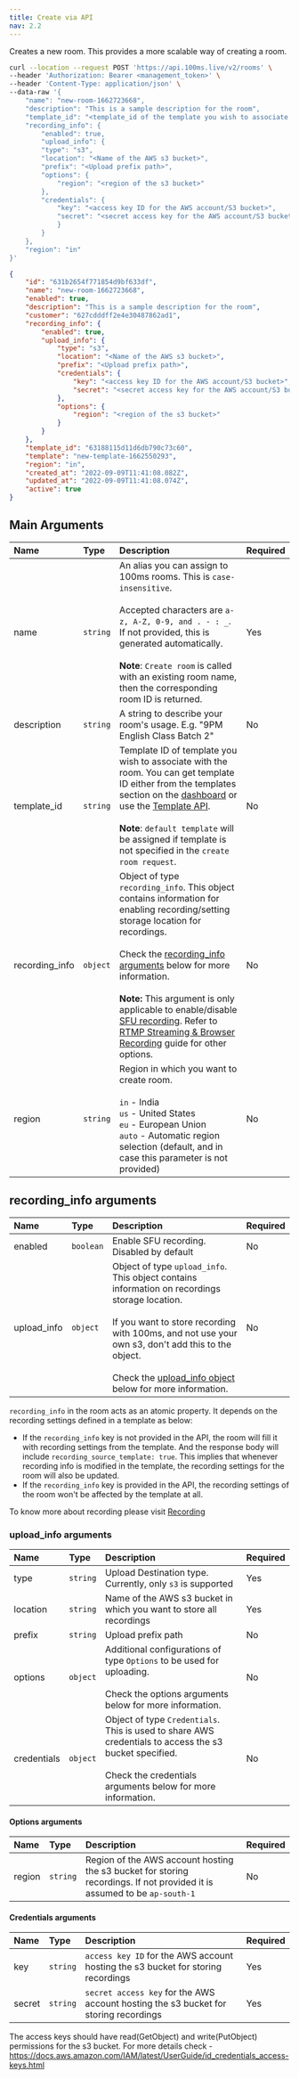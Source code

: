 ```yaml
---
title: Create via API
nav: 2.2
---
```


Creates a new room. This provides a more scalable way of creating a room.

<PostRequest title="https://api.100ms.live/v2/rooms" />
<Request id="req-comp-0">

```bash
curl --location --request POST 'https://api.100ms.live/v2/rooms' \
--header 'Authorization: Bearer <management_token>' \
--header 'Content-Type: application/json' \
--data-raw '{
    "name": "new-room-1662723668",
    "description": "This is a sample description for the room",
    "template_id": "<template_id of the template you wish to associate with the room>",
    "recording_info": {
        "enabled": true,
        "upload_info": {
        "type": "s3",
        "location": "<Name of the AWS s3 bucket>",
        "prefix": "<Upload prefix path>",
        "options": {
            "region": "<region of the s3 bucket>"
        },
        "credentials": {
            "key": "<access key ID for the AWS account/S3 bucket>",
            "secret": "<secret access key for the AWS account/S3 bucket>"
            }
        }
    },
    "region": "in"
}'
```

</Request>
<ResponseBox id="resp-0" status="200 OK">

```json
{
    "id": "631b2654f771854d9bf633df",
    "name": "new-room-1662723668",
    "enabled": true,
    "description": "This is a sample description for the room",
    "customer": "627cdddff2e4e30487862ad1",
    "recording_info": {
        "enabled": true,
        "upload_info": {
            "type": "s3",
            "location": "<Name of the AWS s3 bucket>",
            "prefix": "<Upload prefix path>",
            "credentials": {
                "key": "<access key ID for the AWS account/S3 bucket>",
                "secret": "<secret access key for the AWS account/S3 bucket>"
            },
            "options": {
                "region": "<region of the s3 bucket>"
            }
        }
    },
    "template_id": "63188115d11d6db790c73c60",
    "template": "new-template-1662550293",
    "region": "in",
    "created_at": "2022-09-09T11:41:08.082Z",
    "updated_at": "2022-09-09T11:41:08.074Z",
    "active": true
}
```

</ResponseBox>


## Main Arguments

| Name                 | Type     | Description                                                                                                                                                                                                                                                                                                                                                                                                                                                                                              | Required |
| :------------------- | :------- | :------------------------------------------------------------------------------------------------------------------------------------------------------------------------------------------------------------------------------------------------------------------------------------------------------------------------------------------------------------------------------------------------------------------------------------------------------------------------------------------------------- | :------- |
| name <br/>           | `string` | An alias you can assign to 100ms rooms. This is `case-insensitive`. <br/><br/>Accepted characters are `a-z, A-Z, 0-9, and . - : _`. If not provided, this is generated automatically. <br/><br/>**Note**: `Create room` is called with an existing room name, then the corresponding room ID is returned.                                                                                                                                                                                                | Yes      |
| description <br/>    | `string` | A string to describe your room's usage. E.g. "9PM English Class Batch 2"                                                                                                                                                                                                                                                                                                                                                                                                                                 | No       |
| template_id <br/>    | `string` | Template ID of template you wish to associate with the room. You can get template ID either from the templates section on the [dashboard](https://dashboard.100ms.live/dashboard) or use the [Template API](../policy/retrieve-a-template). <br/><br/>**Note**: `default template` will be assigned if template is not specified in the `create room request`.                                                                                                                                           | No       |
| recording_info <br/> | `object` | Object of type `recording_info`. This object contains information for enabling recording/setting storage location for recordings. <br/><br/>Check the [recording_info arguments](#recording-info) below for more information. <br/><br/> **Note:** This argument is only applicable to enable/disable [SFU recording](/server-side/v2/destinations/recording). Refer to [RTMP Streaming & Browser Recording](/server-side/v2/destinations/rtmp-streaming-and-browser-recording) guide for other options. | No       |
| region <br/>         | `string` | Region in which you want to create room. <br/><br/> `in` - India <br/> `us` - United States <br/> `eu` - European Union <br/> `auto` - Automatic region selection (default, and in case this parameter is not provided)                                                                                                                                                                                                                                                                                  | No       |

## recording_info arguments

| Name        | Type      | Description                                                                                                                                                                                                                                                                                   | Required |
| :---------- | :-------- | :-------------------------------------------------------------------------------------------------------------------------------------------------------------------------------------------------------------------------------------------------------------------------------------------- | :------- |
| enabled     | `boolean` | Enable SFU recording. Disabled by default                                                                                                                                                                                                                                                     | No       |
| upload_info | `object`  | Object of type `upload_info`. This object contains information on recordings storage location. <br/><br/>If you want to store recording with 100ms, and not use your own s3, don't add this to the object. <br/><br/>Check the [upload_info object](#upload-info) below for more information. | No       |

`recording_info` in the room acts as an atomic property. It depends on the recording settings defined in a template as below:

-   If the `recording_info` key is not provided in the API, the room will fill it with recording settings from the template. And the response body will include `recording_source_template: true`. This implies that whenever recording info is modified in the template, the recording settings for the room will also be updated.
-   If the `recording_info` key is provided in the API, the recording settings of the room won't be affected by the template at all.

To know more about recording please visit [Recording](./recording)

### upload_info arguments

| Name        | Type     | Description                                                                                                                                                                  | Required |
| :---------- | :------- | :--------------------------------------------------------------------------------------------------------------------------------------------------------------------------- | :------- |
| type        | `string` | Upload Destination type. Currently, only `s3` is supported                                                                                                                   | Yes      |
| location    | `string` | Name of the AWS s3 bucket in which you want to store all recordings                                                                                                          | Yes      |
| prefix      | `string` | Upload prefix path                                                                                                                                                           | No       |
| options     | `object` | Additional configurations of type `Options` to be used for uploading. <br/><br/>Check the options arguments below for more information.                                      | No       |
| credentials | `object` | Object of type `Credentials`. This is used to share AWS credentials to access the s3 bucket specified. <br/><br/>Check the credentials arguments below for more information. | No       |

#### Options arguments

| Name   | Type     | Description                                                                                                              | Required |
| :----- | :------- | :----------------------------------------------------------------------------------------------------------------------- | :------- |
| region | `string` | Region of the AWS account hosting the s3 bucket for storing recordings. If not provided it is assumed to be `ap-south-1` | No       |

#### Credentials arguments

| Name   | Type     | Description                                                                          | Required |
| :----- | :------- | :----------------------------------------------------------------------------------- | :------- |
| key    | `string` | `access key ID` for the AWS account hosting the s3 bucket for storing recordings     | Yes      |
| secret | `string` | `secret access key` for the AWS account hosting the s3 bucket for storing recordings | Yes      |

The access keys should have read(GetObject) and write(PutObject) permissions for the s3 bucket.
For more details check - https://docs.aws.amazon.com/IAM/latest/UserGuide/id_credentials_access-keys.html
